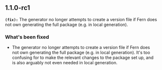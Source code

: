 ## 1.1.0-rc1
**`(fix):`** The generator no longer attempts to create a version file if Fern does not own generating the full package (e.g. in local generation).

### What's been fixed
- The generator no longer attempts to create a version file if Fern does not own generating the full package (e.g. in local generation). It's too confusing for to make the relevant changes to the package set up, and is also arguably not even needed in local generation.

